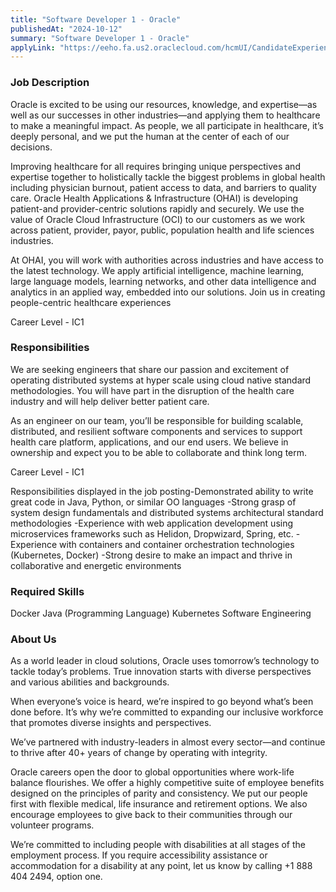 ```yaml
---
title: "Software Developer 1 - Oracle"
publishedAt: "2024-10-12"
summary: "Software Developer 1 - Oracle"
applyLink: "https://eeho.fa.us2.oraclecloud.com/hcmUI/CandidateExperience/en/sites/jobsearch/job/261392"
---
```


### Job Description

Oracle is excited to be using our resources, knowledge, and expertise—as well as our successes in other industries—and applying them to healthcare to make a meaningful impact. As people, we all participate in healthcare, it’s deeply personal, and we put the human at the center of each of our decisions.

Improving healthcare for all requires bringing unique perspectives and expertise together to holistically tackle the biggest problems in global health including physician burnout, patient access to data, and barriers to quality care.  Oracle Health Applications & Infrastructure (OHAI) is developing patient-and provider-centric solutions rapidly and securely. We use the value of Oracle Cloud Infrastructure (OCI) to our customers as we work across patient, provider, payor, public, population health and life sciences industries.  

At OHAI, you will work with authorities across industries and have access to the latest technology. We apply artificial intelligence, machine learning, large language models, learning networks, and other data intelligence and analytics in an applied way, embedded into our solutions. Join us in creating people-centric healthcare experiences

Career Level - IC1

### Responsibilities

We are seeking engineers that share our passion and excitement of operating distributed systems at hyper scale using cloud native standard methodologies. You will have part in the disruption of the health care industry and will help deliver better patient care.

As an engineer on our team, you’ll be responsible for building scalable, distributed, and resilient software components and services to support health care platform, applications, and our end users. We believe in ownership and expect you to be able to collaborate and think long term.
 

Career Level - IC1

Responsibilities displayed in the job posting-Demonstrated ability to write great code in Java, Python, or similar OO languages
-Strong grasp of system design fundamentals and distributed systems architectural standard methodologies
-Experience with web application development using microservices frameworks such as Helidon, Dropwizard, Spring, etc.
-Experience with containers and container orchestration technologies (Kubernetes, Docker)
-Strong desire to make an impact and thrive in collaborative and energetic environments

### Required Skills
Docker
Java (Programming Language)
Kubernetes
Software Engineering

### About Us

As a world leader in cloud solutions, Oracle uses tomorrow’s technology to tackle today’s problems. True innovation starts with diverse perspectives and various abilities and backgrounds.

When everyone’s voice is heard, we’re inspired to go beyond what’s been done before. It’s why we’re committed to expanding our inclusive workforce that promotes diverse insights and perspectives.

We’ve partnered with industry-leaders in almost every sector—and continue to thrive after 40+ years of change by operating with integrity.

Oracle careers open the door to global opportunities where work-life balance flourishes. We offer a highly competitive suite of employee benefits designed on the principles of parity and consistency. We put our people first with flexible medical, life insurance and retirement options. We also encourage employees to give back to their communities through our volunteer programs.

We’re committed to including people with disabilities at all stages of the employment process. If you require accessibility assistance or accommodation for a disability at any point, let us know by calling +1 888 404 2494, option one.